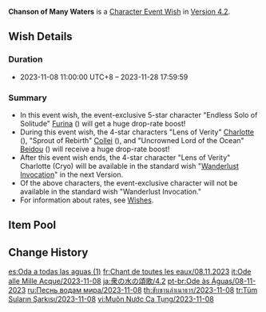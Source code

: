 {{Wish
|name              = Chanson of Many Waters 2023-11-08
|image             = Chanson of Many Waters 2023-11-08.png
|type              = Character Event
|duration          = event
|time_start        = 2023-11-08 11:00:00
|time_start_offset = GMT+8
|time_end          = 2023-11-28 17:59:59
|link              = https://genshin.hoyoverse.com/en/news/detail/113503
|preceding         = Tempestuous Destiny/2023-10-17
|preceding2        = Ballad in Goblets/2023-10-17
|succeeding        = Twilight Arbiter/2023-11-28
|succeeding2       = Azure Excursion/2023-11-28
|alongside         = Immaculate Pulse/2023-11-08
|alongside2        = Epitome Invocation/2023-11-08
|next              = Chanson of Many Waters/2024-06-25
}}
'''Chanson of Many Waters''' is a [[Character Event Wish]] in [[Version 4.2]].

==Wish Details==
===Duration===
* 2023-11-08 11:00:00 UTC+8 &ndash; 2023-11-28 17:59:59

===Summary===
* In this event wish, the event-exclusive 5-star character "Endless Solo of Solitude" [[Furina]] ({{Hydro}}) will get a huge drop-rate boost!
* During this event wish, the 4-star characters "Lens of Verity" [[Charlotte]] ({{Cryo}}), "Sprout of Rebirth" [[Collei]] ({{Dendro}}), and "Uncrowned Lord of the Ocean" [[Beidou]] ({{Electro}}) will receive a huge drop-rate boost!
* After this event wish ends, the 4-star character "Lens of Verity" Charlotte (Cryo) will be available in the standard wish "[[Wanderlust Invocation]]" in the next Version.
* Of the above characters, the event-exclusive character will not be available in the standard wish "Wanderlust Invocation."
* For information about rates, see [[Wish]]es.

==Item Pool==
{{Wish Pool
|character_5_F = Furina
|character_4_F = Charlotte; Collei; Beidou
|character_5   = Dehya; Diluc; Jean; Keqing; Mona; Qiqi; Tighnari
|character_4   = Barbara; Bennett; Candace; Chongyun; Dori; Diona; Faruzan; Fischl; Freminet; Gorou; Kaveh; Kirara; Kujou Sara; Kuki Shinobu; Layla; Lynette; Mika; Ningguang; Noelle; Razor; Rosaria; Sayu; Shikanoin Heizou; Sucrose; Thoma; Xiangling; Xingqiu; Xinyan; Yanfei; Yaoyao; Yun Jin
|weapon_4      = Dragon's Bane; Eye of Perception; Favonius Codex; Favonius Greatsword; Favonius Lance; Favonius Sword; Favonius Warbow; Lion's Roar; Rainslasher; Rust; Sacrificial Bow; Sacrificial Fragments; Sacrificial Greatsword; Sacrificial Sword; The Bell; The Flute; The Stringless; The Widsith
|weapon_3      = Black Tassel; Bloodtainted Greatsword; Cool Steel; Debate Club; Emerald Orb; Ferrous Shadow; Harbinger of Dawn; Magic Guide; Raven Bow; Sharpshooter's Oath; Skyrider Sword; Slingshot; Thrilling Tales of Dragon Slayers
}}

==Change History==
{{Change History|4.2}}

[[es:Oda a todas las aguas (1)]]
[[fr:Chant de toutes les eaux/08.11.2023]]
[[it:Ode alle Mille Acque/2023-11-08]]
[[ja:衆の水の頌歌/4.2]]
[[pt-br:Ode às Águas/08-11-2023]]
[[ru:Песнь водам мира/2023-11-08]]
[[th:ขับขานลำเนาธาร/2023-11-08]]
[[tr:Tüm Suların Şarkısı/2023-11-08]]
[[vi:Muôn Nước Ca Tụng/2023-11-08]]